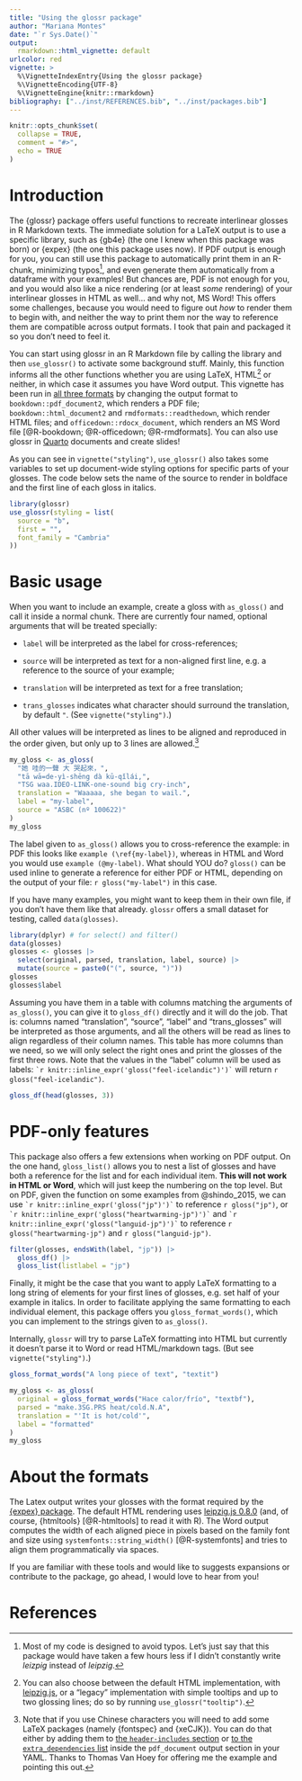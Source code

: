 ```yaml
---
title: "Using the glossr package"
author: "Mariana Montes"
date: "`r Sys.Date()`"
output:
  rmarkdown::html_vignette: default
urlcolor: red
vignette: >
  %\VignetteIndexEntry{Using the glossr package}
  %\VignetteEncoding{UTF-8}
  %\VignetteEngine{knitr::rmarkdown}
bibliography: ["../inst/REFERENCES.bib", "../inst/packages.bib"]
---
```


```r
knitr::opts_chunk$set(
  collapse = TRUE,
  comment = "#>",
  echo = TRUE
)
```

# Introduction

The {glossr} package offers useful functions to recreate interlinear glosses in R Markdown texts.
The immediate solution for a LaTeX output is to use a specific library, such as {gb4e} (the one I knew when this package was born) or {expex} (the one this package uses now). If PDF output is enough for you, you can still use this package to automatically print them in an R-chunk, minimizing typos^[Most of my code is designed to avoid typos. Let's just say that this package would have taken a few hours less if I didn't constantly write *leizpig* instead of *leipzig*.], and even generate them automatically from a dataframe with your examples!
But chances are, PDF is not enough for you, and you would also like a nice rendering (or at least *some* rendering) of your interlinear glosses in HTML as well... and why not, MS Word! This offers some challenges, because you would need to figure out *how* to render them to begin with, and neither the way to print them nor the way to reference them are compatible across output formats.
I took that pain and packaged it so you don't need to feel it.

You can start using glossr in an R Markdown file by calling the library and then `use_glossr()` to activate some background stuff. Mainly, this function informs all the other functions whether you are using LaTeX, HTML^[You can also choose between the default HTML implementation, with [leipzig.js](https://github.com/bdchauvette/leipzig.js/), or a "legacy" implementation with simple tooltips and up to two glossing lines; do so by running `use_glossr("tooltip")`.] or neither, in which case it assumes you have Word output. This vignette has been run in [all three formats](https://github.com/montesmariana/glossr/tree/main/inst/examples) by changing the output format to
`bookdown::pdf_document2`, which renders a PDF file;
`bookdown::html_document2` and `rmdformats::readthedown`, which render HTML files;
and `officedown::rdocx_document`, which renders an MS Word file [@R-bookdown; @R-officedown; @R-rmdformats]. You can also use glossr in [Quarto](https://quarto.org/) documents and create slides!

As you can see in `vignette("styling")`, `use_glossr()` also takes some variables to set up document-wide styling options for specific parts of your glosses. The code below sets the name of the source to render in boldface and the first line of each gloss in italics.

```r
library(glossr)
use_glossr(styling = list(
  source = "b",
  first = "",
  font_family = "Cambria"
))
```

# Basic usage

When you want to include an example, create a gloss with `as_gloss()` and call it inside a normal chunk. There are currently four named, optional arguments that will be treated specially:

- `label` will be interpreted as the label for cross-references;

- `source` will be interpreted as text for a non-aligned first line, e.g. a reference to the source of your example;

- `translation` will be interpreted as text for a free translation;

- `trans_glosses` indicates what character should surround the translation, by default `"`. (See `vignette("styling")`.)

All other values will be interpreted as lines to be aligned and reproduced in the order given, but only up to 3 lines are allowed.[^chinese_extra]

[^chinese_extra]: Note that if you use Chinese characters you will need to add some LaTeX packages (namely {fontspec} and {xeCJK}). You can do that either by adding them to [the `header-includes` section](https://bookdown.org/yihui/rmarkdown-cookbook/latex-preamble.html) or [to the `extra_dependencies` list](https://bookdown.org/yihui/rmarkdown-cookbook/latex-extra.html) inside the `pdf_document` output section in your YAML. Thanks to Thomas Van Hoey for offering me the example and pointing this out.

```r
my_gloss <- as_gloss(
  "她 哇的一聲 大 哭起來，",
  "tā wā=de-yì-shēng dà kū-qǐlái,",
  "TSG waa.IDEO-LINK-one-sound big cry-inch",
  translation = "Waaaaa, she began to wail.",
  label = "my-label",
  source = "ASBC (nº 100622)"
)
my_gloss
```

The label given to `as_gloss()` allows you to cross-reference the example: in PDF this looks like `example (\ref{my-label})`, whereas in HTML and Word you would use `example (@my-label)`. What should YOU do? `gloss()` can be used inline to generate a reference for either PDF or HTML, depending on the output of your file: `r gloss("my-label")` in this case.

If you have many examples, you might want to keep them in their own file, if you don't have them like that already. `glossr` offers a small dataset for testing, called `data(glosses)`.

```r
library(dplyr) # for select() and filter()
data(glosses)
glosses <- glosses |> 
  select(original, parsed, translation, label, source) |> 
  mutate(source = paste0("(", source, ")"))
glosses
glosses$label
```

Assuming you have them in a table with columns matching the arguments of `as_gloss()`, you can give it to `gloss_df()` directly and it will do the job. That is: columns named "translation", "source", "label" and "trans_glosses" will be interpreted as those arguments, and all the others will be read as lines to align regardless of their column names.
This table has more columns than we need, so we will only select the right ones and print the glosses of the first three rows. Note that the values in the "label" column will be used as labels: `` `r knitr::inline_expr('gloss("feel-icelandic")')` `` will return `r gloss("feel-icelandic")`.

```r
gloss_df(head(glosses, 3))
```

# PDF-only features

This package also offers a few extensions when working on PDF output. On the one hand, `gloss_list()` allows you to nest a list of glosses and have both a reference for the list and for each individual item. **This will not work in HTML or Word**, which will just keep the numbering on the top level. But on PDF, given the function on some examples from @shindo_2015, we can use `` `r knitr::inline_expr('gloss("jp")')` `` to reference `r gloss("jp")`, or `` `r knitr::inline_expr('gloss("heartwarming-jp")')` `` and `` `r knitr::inline_expr('gloss("languid-jp")')` `` to reference `r gloss("heartwarming-jp")` and `r gloss("languid-jp")`.

```r
filter(glosses, endsWith(label, "jp")) |> 
  gloss_df() |> 
  gloss_list(listlabel = "jp")
```

Finally, it might be the case that you want to apply LaTeX formatting to a long string of elements for your first lines of glosses, e.g. set half of your example in italics. In order to facilitate applying the same formatting to each individual element, this package offers you `gloss_format_words()`, which you can implement to the strings given to `as_gloss()`.

Internally, `glossr` will try to parse LaTeX formatting into HTML but currently it doesn't parse it to Word or read HTML/markdown tags. (But see `vignette("styling")`.)

```r
gloss_format_words("A long piece of text", "textit")
```


```r
my_gloss <- as_gloss(
  original = gloss_format_words("Hace calor/frío", "textbf"),
  parsed = "make.3SG.PRS heat/cold.N.A",
  translation = "'It is hot/cold'",
  label = "formatted"
)
my_gloss
```

# About the formats

The Latex output writes your glosses with the format required by the [{expex} package](https://ctan.org/pkg/expex). The default HTML rendering uses [leipzig.js 0.8.0](https://github.com/bdchauvette/leipzig.js/) (and, of course, {htmltools} [@R-htmltools] to read it with R). The Word output computes the width of each aligned piece in pixels based on the family font and size using `systemfonts::string_width()` [@R-systemfonts] and tries to align them programmatically via spaces.

If you are familiar with these tools and would like to suggests expansions or contribute to the package, go ahead, I would love to hear from you!

# References





